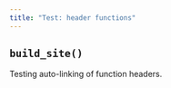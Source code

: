 ```yaml
---
title: "Test: header functions"
---
```


## `build_site()`

Testing auto-linking of function headers.
